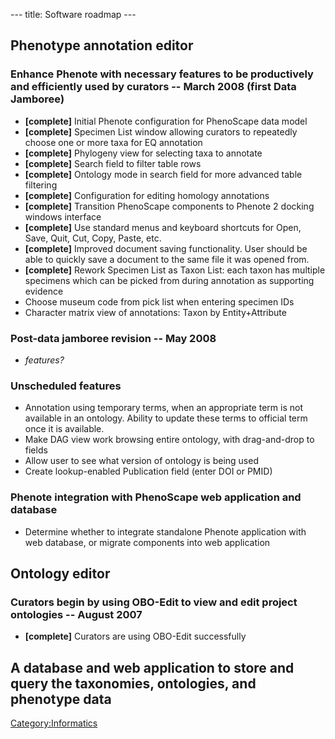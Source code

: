 ---
title: Software roadmap
---

==Phenotype annotation editor==
===Enhance Phenote with necessary features to be productively and efficiently used by curators -- March 2008 (first Data Jamboree)===
* '''[complete]''' Initial Phenote configuration for PhenoScape data model
* '''[complete]''' Specimen List window allowing curators to repeatedly choose one or more taxa for EQ annotation
* '''[complete]''' Phylogeny view for selecting taxa to annotate
* '''[complete]''' Search field to filter table rows
* '''[complete]''' Ontology mode in search field for more advanced table filtering
* '''[complete]''' Configuration for editing homology annotations
* '''[complete]''' Transition PhenoScape components to Phenote 2 docking windows interface
* '''[complete]''' Use standard menus and keyboard shortcuts for Open, Save, Quit, Cut, Copy, Paste, etc.
* '''[complete]''' Improved document saving functionality. User should be able to quickly save a document to the same file it was opened from.
* '''[complete]''' Rework Specimen List as Taxon List: each taxon has multiple specimens which can be picked from during annotation as supporting evidence
* Choose museum code from pick list when entering specimen IDs
* Character matrix view of annotations: Taxon by Entity+Attribute

===Post-data jamboree revision -- May 2008===
* ''features?''

===Unscheduled features===
* Annotation using temporary terms, when an appropriate term is not available in an ontology. Ability to update these terms to official term once it is available.
* Make DAG view work browsing entire ontology, with drag-and-drop to fields
* Allow user to see what version of ontology is being used
* Create lookup-enabled Publication field (enter DOI or PMID)

===Phenote integration with PhenoScape web application and database===
* Determine whether to integrate standalone Phenote application with web database, or migrate components into web application

==Ontology editor==
===Curators begin by using OBO-Edit to view and edit project ontologies -- August 2007===
* '''[complete]''' Curators are using OBO-Edit successfully

==A database and web application to store and query the taxonomies, ontologies, and phenotype data==


[[Category:Informatics]]